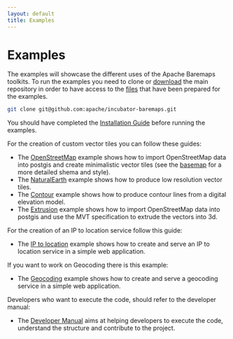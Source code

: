 ```yaml
---
layout: default
title: Examples
---
```


# Examples

The examples will showcase the different uses of the Apache Baremaps toolkits. To run the examples you need to clone or [download](https://github.com/apache/incubator-baremaps/archive/refs/heads/main.zip) the main
repository in order to have access to the [files](https://github.com/apache/incubator-baremaps/blob/main/examples/) that have been prepared for the examples.

```bash
git clone git@github.com:apache/incubator-baremaps.git
```

You should have completed the [Installation Guide](/getting-started/installing-the-cli) before running the examples.

For the creation of custom vector tiles you can follow these guides:

- The [OpenStreetMap](/documentation/examples/import-osm-into-postgis/) example shows how to import OpenStreetMap data into postgis and create minimalistic vector tiles (see the [basemap](https://baremaps.apache.org/documentation/basemap/) for a more detailed shema and style).
- The [NaturalEarth](/documentation/examples/import-naturalearth-into-postgis/) example shows how to produce low resolution vector tiles.
- The [Contour](/documentation/examples/import-contour-into-postgis/) example shows how to produce contour lines from a digital elevation model.
- The [Extrusion](/documentation/examples/extrusion/) example shows how to import OpenStreetMap data into postgis and use the MVT specification to extrude the vectors into 3d.

For the creation of an IP to location service follow this guide:

- The [IP to location](/documentation/examples/ip-to-location/) example shows how to create and serve an IP to location service in a simple web application.

If you want to work on Geocoding there is this example:

- The [Geocoding](/documentation/examples/geocoding/) example shows how to create and serve a geocoding service in a simple web application.

Developers who want to execute the code, should refer to the developer manual:

- The [Developer Manual](/documentation/developer-manual/) aims at helping developers to execute the code, understand the structure and contribute to the project.
